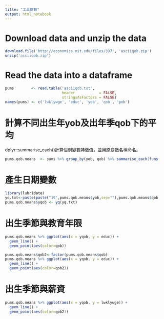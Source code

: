 ```yaml
---
title: "工具變數"
output: html_notebook
---
```

# Download data and unzip the data
```r
download.file('http://economics.mit.edu/files/397', 'asciiqob.zip')
unzip('asciiqob.zip')
```

# Read the data into a dataframe
```r
pums        <- read.table('asciiqob.txt',
                          header           = FALSE,
                          stringsAsFactors = FALSE)
names(pums) <- c('lwklywge', 'educ', 'yob', 'qob', 'pob')
```

# 計算不同出生年yob及出年季qob下的平均
dplyr::summarise_each()計算個別變數特徵值，並用原變數名稱命名。
```r
pums.qob.means  <- pums %>% group_by(yob, qob) %>% summarise_each(funs(mean))
```

# 產生日期變數
```r
library(lubridate)
yq.txt<-paste(paste("19",pums.qob.means$yob,sep=""),pums.qob.means$qob,sep="-")
pums.qob.means$yqob <- yq(yq.txt)
```

# 出生季節與教育年限
```r
pums.qob.means %>% ggplot(aes(x = yqob, y = educ)) +
  geom_line() +
  geom_point(aes(color=qob)) 

pums.qob.means$qob2<-factor(pums.qob.means$qob)
pums.qob.means %>% ggplot(aes(x = yqob, y = educ)) +
  geom_line() +
  geom_point(aes(color=qob2))
```

# 出生季節與薪資
```r
pums.qob.means %>% ggplot(aes(x = yqob, y = lwklywge)) +
  geom_line() +
  geom_point(aes(color=qob2))
```
